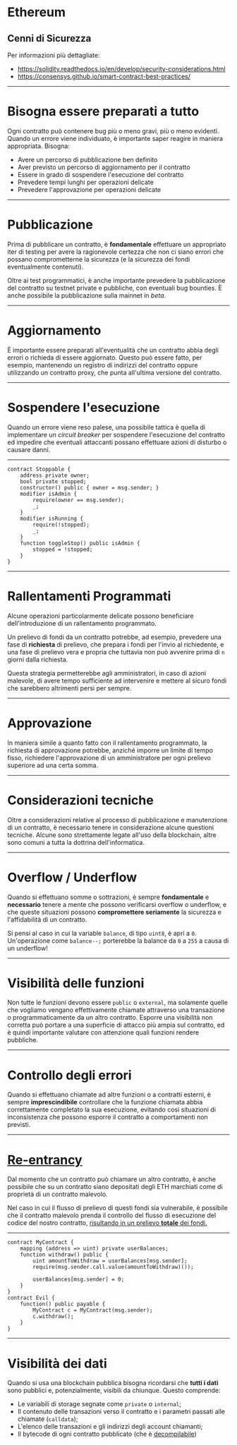 
# Ethereum

## Cenni di Sicurezza

Per informazioni più dettagliate:

-   https://solidity.readthedocs.io/en/develop/security-considerations.html
-   https://consensys.github.io/smart-contract-best-practices/

---

# Bisogna essere preparati a tutto

Ogni contratto può contenere bug più o meno gravi, più o meno evidenti. Quando un errore viene
individuato, è importante saper reagire in maniera appropriata. Bisogna:

-   Avere un percorso di pubblicazione ben definito
-   Aver previsto un percorso di aggiornamento per il contratto
-   Essere in grado di sospendere l'esecuzione del contratto
-   Prevedere tempi lunghi per operazioni delicate
-   Prevedere l'approvazione per operazioni delicate

---

# Pubblicazione

Prima di pubblicare un contratto, è **fondamentale** effettuare un appropriato
iter di testing per avere la ragionevole certezza che non ci siano errori che
possano comprometterne la sicurezza (e la sicurezza dei fondi eventualmente
contenuti).

Oltre ai test programmatici, è anche importante prevedere la
pubblicazione del contratto su testnet private e pubbliche, con eventuali
bug bounties. È anche possibile la pubblicazione sulla mainnet in _beta_.

---

# Aggiornamento

È importante essere preparati all'eventualità che un contratto abbia degli errori
o richieda di essere aggiornato. Questo può essere fatto, per esempio, mantenendo
un registro di indirizzi del contratto oppure utilizzando un contratto proxy, che
punta all'ultima versione del contratto.

---

# Sospendere l'esecuzione

Quando un errore viene reso palese, una possibile tattica è quella di implementare
un _circuit breaker_ per sospendere l'esecuzione del contratto ed impedire che
eventuali attaccanti possano effettuare azioni di disturbo o causare danni.

---



```
contract Stoppable {
    address private owner;
    bool private stopped;
    constructor() public { owner = msg.sender; }
    modifier isAdmin {
        require(owner == msg.sender);
        _;
    }
    modifier isRunning {
        require(!stopped);
        _;
    }
    function toggleStop() public isAdmin {
        stopped = !stopped;
    }
}
```

---

# Rallentamenti Programmati

Alcune operazioni particolarmente delicate possono beneficiare dell'introduzione
di un rallentamento programmato.

Un prelievo di fondi da un contratto potrebbe, ad esempio, prevedere una fase di **richiesta** di prelievo, che prepara i fondi
per l'invio al richiedente, e una fase di prelievo vera e propria che tuttavia non
può avvenire prima di `n` giorni dalla richiesta.

Questa strategia permetterebbe agli amministratori, in caso di azioni malevole,
di avere tempo sufficiente ad intervenire e mettere al sicuro fondi che sarebbero
altrimenti persi per sempre.

---

# Approvazione

In maniera simile a quanto fatto con il rallentamento programmato, la richiesta
di approvazione potrebbe, anziché imporre un limite di tempo fisso, richiedere
l'approvazione di un amministratore per ogni prelievo superiore ad una certa
somma.

---

# Considerazioni tecniche

Oltre a considerazioni relative al processo di pubblicazione e manutenzione
di un contratto, è necessario tenere in considerazione alcune questioni tecniche.
Alcune sono strettamente legate all'uso della blockchain, altre sono comuni a
tutta la dottrina dell'informatica.

---

# Overflow / Underflow

Quando si effettuano somme o sottrazioni, è sempre **fondamentale** e **necessario**
tenere a mente che possono verificarsi overflow o underflow, e che queste situazioni
possono **compromettere seriamente** la sicurezza e l'affidabilità di un contratto.

Si pensi al caso in cui la variable `balance`, di tipo `uint8`, è apri a `0`.
Un'operazione come `balance--;` porterebbe la balance da `0` a `255` a causa
di un underflow!

---

# Visibilità delle funzioni

Non tutte le funzioni devono essere `public` o `external`, ma solamente quelle
che vogliamo vengano effettivamente chiamate attraverso una transazione o
programmaticamente da un altro contratto. Esporre una visibilità non corretta può
portare a una superficie di attacco più ampia sul contratto, ed è quindi
importante valutare con attenzione quali funzioni rendere pubbliche.

---

# Controllo degli errori

Quando si effettuano chiamate ad altre funzioni o a contratti esterni, è sempre
**imprescindibile** controllare che la funzione chiamata abbia correttamente
completato la sua esecuzione, evitando così situazioni di inconsistenza che
possono esporre il contratto a comportamenti non previsti.

---

# [Re-entrancy](https://solidity.readthedocs.io/en/develop/security-considerations.html#re-entrancy)

Dal momento che un contratto può chiamare un altro contratto, è anche possibile che su
un contratto siano depositati degli ETH marchiati come di proprietà di un contratto malevolo.

Nel caso in cui il flusso di prelievo di questi fondi sia vulnerabile, è possibile che il
contratto malevolo prenda il controllo del flusso di esecuzione del codice del nostro
contratto, [risultando in un prelievo **totale** dei fondi.](https://medium.com/altcoin-magazine/security-considerations-while-developing-ethereum-smart-contracts-in-solidity-aed8970341c3)

---


```
contract MyContract {
    mapping (address => uint) private userBalances;
    function withdraw() public {
        uint amountToWithdraw = userBalances[msg.sender];
        require(msg.sender.call.value(amountToWithdraw)());

        userBalances[msg.sender] = 0;
    }
}
contract Evil {
    function() public payable {
        MyContract c = MyContract(msg.sender);
        c.withdraw();
    }
}
```

---

# Visibilità dei dati

Quando si usa una blockchain pubblica bisogna ricordarsi che **tutti i dati** sono pubblici e,
potenzialmente, visibili da chiunque. Questo comprende:

-   Le variabili di storage segnate come `private` o `internal`;
-   Il contenuto delle transazioni verso il contratto e i parametri passati alle chiamate (`calldata`);
-   L'elenco delle transazioni e gli indirizzi degli account chiamanti;
-   Il bytecode di ogni contratto pubblicato (che è [decompilabile](https://ethervm.io/decompile))
